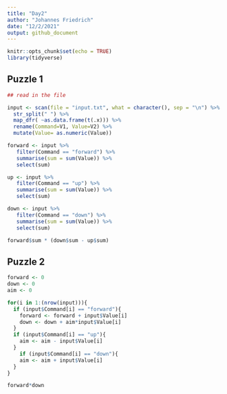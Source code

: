 ```yaml
---
title: "Day2"
author: "Johannes Friedrich"
date: "12/2/2021"
output: github_document
---
```


```r
knitr::opts_chunk$set(echo = TRUE)
library(tidyverse)
```

## Puzzle 1

```r
## read in the file

input <- scan(file = "input.txt", what = character(), sep = "\n") %>% 
  str_split(" ") %>% 
  map_dfr( ~as.data.frame(t(.x))) %>% 
  rename(Command=V1, Value=V2) %>% 
  mutate(Value= as.numeric(Value))
```

```r
forward <- input %>% 
   filter(Command == "forward") %>% 
   summarise(sum = sum(Value)) %>% 
   select(sum)

up <- input %>% 
   filter(Command == "up") %>% 
   summarise(sum = sum(Value)) %>% 
   select(sum)

down <- input %>% 
   filter(Command == "down") %>% 
   summarise(sum = sum(Value)) %>% 
   select(sum)

forward$sum * (down$sum - up$sum)

```

## Puzzle 2

```r
forward <- 0
down <- 0
aim <- 0

for(i in 1:(nrow(input))){
  if (input$Command[i] == "forward"){
    forward <- forward + input$Value[i]
    down <- down + aim*input$Value[i]
  }
  if (input$Command[i] == "up"){
    aim <- aim - input$Value[i]
  }
    if (input$Command[i] == "down"){
    aim <- aim + input$Value[i]
  }
}

forward*down
```


